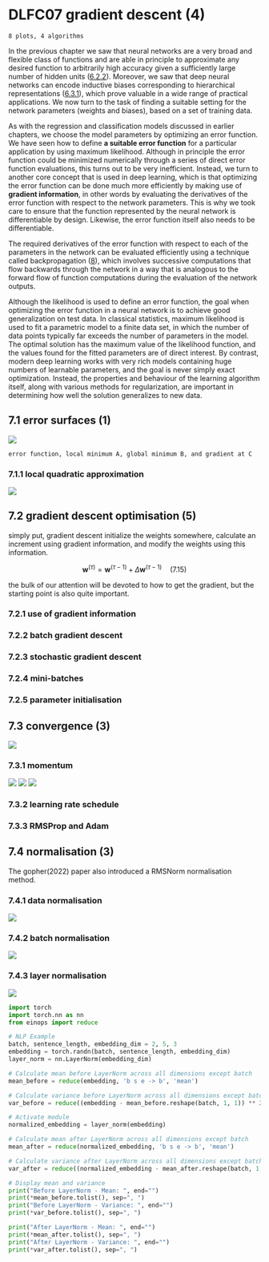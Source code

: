 # DLFC07 gradient descent (4) {#fbf5a044-6960-4224-9c8d-d1f62df9e39d}

``` example
8 plots, 4 algorithms
```

In the previous chapter we saw that neural networks are a very broad and
flexible class of functions and are able in principle to approximate any
desired function to arbitrarily high accuracy given a sufficiently large
number of hidden units
([6.2.2](id:0de943c6-048c-40b5-b1f1-63c83f2ee2c8)). Moreover, we saw
that deep neural networks can encode inductive biases corresponding to
hierarchical representations
([6.3.1](id:88e23b3e-9c9c-4a1b-b521-5ce98c011545)), which prove valuable
in a wide range of practical applications. We now turn to the task of
finding a suitable setting for the network parameters (weights and
biases), based on a set of training data.

As with the regression and classification models discussed in earlier
chapters, we choose the model parameters by optimizing an error
function. We have seen how to define **a suitable error function** for a
particular application by using maximum likelihood. Although in
principle the error function could be minimized numerically through a
series of direct error function evaluations, this turns out to be very
inefficient. Instead, we turn to another core concept that is used in
deep learning, which is that optimizing the error function can be done
much more efficiently by making use of **gradient information**, in
other words by evaluating the derivatives of the error function with
respect to the network parameters. This is why we took care to ensure
that the function represented by the neural network is differentiable by
design. Likewise, the error function itself also needs to be
differentiable.

The required derivatives of the error function with respect to each of
the parameters in the network can be evaluated efficiently using a
technique called backpropagation
([8](id:bbc86a9c-b425-4d10-b16e-9e123f866928)), which involves
successive computations that flow backwards through the network in a way
that is analogous to the forward flow of function computations during
the evaluation of the network outputs.

Although the likelihood is used to define an error function, the goal
when optimizing the error function in a neural network is to achieve
good generalization on test data. In classical statistics, maximum
likelihood is used to fit a parametric model to a finite data set, in
which the number of data points typically far exceeds the number of
parameters in the model. The optimal solution has the maximum value of
the likelihood function, and the values found for the fitted parameters
are of direct interest. By contrast, modern deep learning works with
very rich models containing huge numbers of learnable parameters, and
the goal is never simply exact optimization. Instead, the properties and
behaviour of the learning algorithm itself, along with various methods
for regularization, are important in determining how well the solution
generalizes to new data.

## 7.1 error surfaces (1) {#528ddffa-464f-4470-aa11-8dc86fc3cde9}

![](./img/DLFC/Chapter-7/Figure_1.png)

``` example
error function, local minimum A, global minimum B, and gradient at C
```

### 7.1.1 local quadratic approximation

![](./img/DLFC/Chapter-7/Figure_2.png)

## 7.2 gradient descent optimisation (5) {#d7b6e568-6d23-4870-9dd2-6f941fbe9e10}

simply put, gradient descent initialize the weights somewhere, calculate
an increment using gradient information, and modify the weights using
this information.

$$
\mathbf{w}^{(\tau)} = \mathbf{w}^{(\tau-1)} + \Delta \mathbf{w}^{(\tau-1)} \quad (7.15)
$$

the bulk of our attention will be devoted to how to get the gradient,
but the starting point is also quite important.

### 7.2.1 use of gradient information

### 7.2.2 batch gradient descent

### 7.2.3 stochastic gradient descent

### 7.2.4 mini-batches

### 7.2.5 parameter initialisation

## 7.3 convergence (3) {#24ca3aac-10c9-493b-946d-5b851955eb24}

```{=org}
#+ATTR_ORG: :width 300
```
![](./img/DLFC/Chapter-7/Figure_3.png)

### 7.3.1 momentum

![](./img/DLFC/Chapter-7/Figure_4.png)
![](./img/DLFC/Chapter-7/Figure_5.png)
![](./img/DLFC/Chapter-7/Figure_6.png)

### 7.3.2 learning rate schedule

### 7.3.3 RMSProp and Adam

## 7.4 normalisation (3) {#06e1cf3b-d78d-42f9-80e9-654fbadac7a9}

The gopher(2022) paper also introduced a RMSNorm normalisation method.

### 7.4.1 data normalisation

![](./img/DLFC/Chapter-7/Figure_7.png)

### 7.4.2 batch normalisation

![](./img/DLFC/Chapter-7/Figure_8_a.png)

### 7.4.3 layer normalisation

![](./img/DLFC/Chapter-7/Figure_8_b.png)

``` python
import torch
import torch.nn as nn
from einops import reduce

# NLP Example
batch, sentence_length, embedding_dim = 2, 5, 3
embedding = torch.randn(batch, sentence_length, embedding_dim)
layer_norm = nn.LayerNorm(embedding_dim)

# Calculate mean before LayerNorm across all dimensions except batch
mean_before = reduce(embedding, 'b s e -> b', 'mean')

# Calculate variance before LayerNorm across all dimensions except batch
var_before = reduce((embedding - mean_before.reshape(batch, 1, 1)) ** 2, 'b s e -> b', 'mean')

# Activate module
normalized_embedding = layer_norm(embedding)

# Calculate mean after LayerNorm across all dimensions except batch
mean_after = reduce(normalized_embedding, 'b s e -> b', 'mean')

# Calculate variance after LayerNorm across all dimensions except batch
var_after = reduce((normalized_embedding - mean_after.reshape(batch, 1, 1)) ** 2, 'b s e -> b', 'mean')

# Display mean and variance
print("Before LayerNorm - Mean: ", end="")
print(*mean_before.tolist(), sep=", ")
print("Before LayerNorm - Variance: ", end="")
print(*var_before.tolist(), sep=", ")

print("After LayerNorm - Mean: ", end="")
print(*mean_after.tolist(), sep=", ")
print("After LayerNorm - Variance: ", end="")
print(*var_after.tolist(), sep=", ")
```
